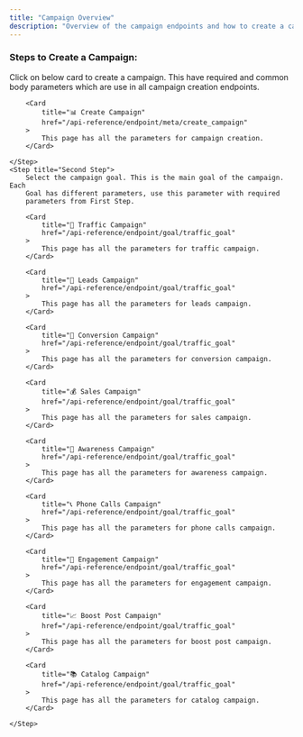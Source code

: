 ```yaml
---
title: "Campaign Overview"
description: "Overview of the campaign endpoints and how to create a campaign."
---
```


### Steps to Create a Campaign:

<Steps>
	<Step title="First Step">
		Click on below card to create a campaign. This have required and common
		body parameters which are use in all campaign creation endpoints.

        <Card
            title="📊 Create Campaign"
            href="/api-reference/endpoint/meta/create_campaign"
        >
            This page has all the parameters for campaign creation.
        </Card>

    </Step>
    <Step title="Second Step">
    	Select the campaign goal. This is the main goal of the campaign. Each
    	Goal has different parameters, use this parameter with required
    	parameters from First Step.

        <Card
            title="🚗 Traffic Campaign"
            href="/api-reference/endpoint/goal/traffic_goal"
        >
            This page has all the parameters for traffic campaign.
        </Card>

        <Card
            title="📝 Leads Campaign"
            href="/api-reference/endpoint/goal/traffic_goal"
        >
            This page has all the parameters for leads campaign.
        </Card>

        <Card
            title="🔄 Conversion Campaign"
            href="/api-reference/endpoint/goal/traffic_goal"
        >
            This page has all the parameters for conversion campaign.
        </Card>

        <Card
            title="💰 Sales Campaign"
            href="/api-reference/endpoint/goal/traffic_goal"
        >
            This page has all the parameters for sales campaign.
        </Card>

        <Card
            title="📢 Awareness Campaign"
            href="/api-reference/endpoint/goal/traffic_goal"
        >
            This page has all the parameters for awareness campaign.
        </Card>

        <Card
            title="📞 Phone Calls Campaign"
            href="/api-reference/endpoint/goal/traffic_goal"
        >
            This page has all the parameters for phone calls campaign.
        </Card>

        <Card
            title="💬 Engagement Campaign"
            href="/api-reference/endpoint/goal/traffic_goal"
        >
            This page has all the parameters for engagement campaign.
        </Card>

        <Card
            title="📈 Boost Post Campaign"
            href="/api-reference/endpoint/goal/traffic_goal"
        >
            This page has all the parameters for boost post campaign.
        </Card>

        <Card
            title="📚 Catalog Campaign"
            href="/api-reference/endpoint/goal/traffic_goal"
        >
            This page has all the parameters for catalog campaign.
        </Card>

    </Step>

</Steps>
